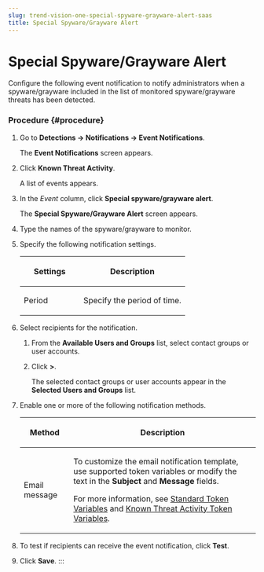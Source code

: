 ```yaml
---
slug: trend-vision-one-special-spyware-grayware-alert-saas
title: Special Spyware/Grayware Alert
---
```

# Special Spyware/Grayware Alert

Configure the following event notification to notify administrators when a spyware/grayware included in the list of monitored spyware/grayware threats has been detected.

### Procedure {#procedure}

1.  Go to **Detections → Notifications → Event Notifications**.

    The **Event Notifications** screen appears.

2.  Click **Known Threat Activity**.

    A list of events appears.

3.  In the *Event* column, click **Special spyware/grayware alert**.

    The **Special Spyware/Grayware Alert** screen appears.

4.  Type the names of the spyware/grayware to monitor.

5.  Specify the following notification settings.

    <table>
    <colgroup>
    <col style="width: 36%" />
    <col style="width: 64%" />
    </colgroup>
    <thead>
    <tr>
    <th><p>Settings</p></th>
    <th><p>Description</p></th>
    </tr>
    </thead>
    <tbody>
    <tr>
    <td><p>Period</p></td>
    <td><p>Specify the period of time.</p></td>
    </tr>
    </tbody>
    </table>

6.  Select recipients for the notification.

    1.  From the **Available Users and Groups** list, select contact groups or user accounts.

    2.  Click **\>**.

        The selected contact groups or user accounts appear in the **Selected Users and Groups** list.

7.  Enable one or more of the following notification methods.

    <table>
    <colgroup>
    <col style="width: 21%" />
    <col style="width: 79%" />
    </colgroup>
    <thead>
    <tr>
    <th><p>Method</p></th>
    <th><p>Description</p></th>
    </tr>
    </thead>
    <tbody>
    <tr>
    <td><p>Email message</p></td>
    <td><p>To customize the email notification template, use supported token variables or modify the text in the <strong>Subject</strong> and <strong>Message</strong> fields.</p>
    <p>For more information, see <a href="trend-vision-one-standard-token-variables">Standard Token Variables</a> and <a href="trend-vision-one-known-threat-activity-token">Known Threat Activity Token Variables</a>.</p></td>
    </tr>
    </tbody>
    </table>

8.  To test if recipients can receive the event notification, click **Test**.

9.  Click **Save**.
:::
